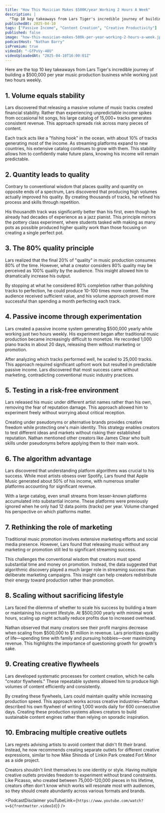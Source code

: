 ```yaml
---
title: "How This Musician Makes $500K/year Working 2 Hours A Week"
description: |
  "Top 10 key takeaways from Lars Tiger's incredible journey of building a $500,000 per year music production business while working just two hours weekly."
publishedAt: 2025-04-10
tags: ["Passive Income", "Content Creation", "Creative Productivity"]
published: false
image: "how-this-musician-makes-500k-per-year-working-2-hours-a-week.jpg"
podcastHost: "Nathan Barry"
isPremium: true
videoId: "-GfPvVy-48U"
videoUploadedAt: "2025-04-10T16:00:01Z"
---
```



<PodcastSummaryPageLayout frontmatter={frontmatter}>

Here are the top 10 key takeaways from Lars Tiger's incredible journey of building a $500,000 per year music production business while working just two hours weekly.

## 1. Volume equals stability

Lars discovered that releasing a massive volume of music tracks created financial stability. Rather than experiencing unpredictable income spikes from occasional hit songs, his large catalog of 15,000+ tracks generates consistent revenue. This approach spreads risk across many pieces of content.

Each track acts like a "fishing hook" in the ocean, with about 10% of tracks generating most of the income. As streaming platforms expand to new countries, his extensive catalog continues to grow with them. This stability allows him to confidently make future plans, knowing his income will remain predictable.

## 2. Quantity leads to quality

Contrary to conventional wisdom that places quality and quantity on opposite ends of a spectrum, Lars discovered that producing high volumes actually improved his quality. By creating thousands of tracks, he refined his process and skills through repetition.

His thousandth track was significantly better than his first, even though he already had decades of experience as a jazz pianist. This principle mirrors the pottery class experiment, where students tasked with making as many pots as possible produced higher quality work than those focusing on creating a single perfect pot.

## 3. The 80% quality principle

Lars realized that the final 20% of "quality" in music production consumes 80% of the time. However, what a creator considers 80% quality may be perceived as 100% quality by the audience. This insight allowed him to dramatically increase his output.

By stopping at what he considered 80% completion rather than polishing tracks to perfection, he could produce 10-100 times more content. The audience received sufficient value, and his volume approach proved more successful than spending a month perfecting each track.

## 4. Passive income through experimentation

Lars created a passive income system generating $500,000 yearly while working just two hours weekly. His experiment began after traditional music production became increasingly difficult to monetize. He recorded 1,000 piano tracks in about 20 days, releasing them without marketing or promotion.

After analyzing which tracks performed well, he scaled to 25,000 tracks. This approach required significant upfront work but resulted in predictable passive income. Lars discovered that most success came without marketing, contradicting conventional music industry practices.

## 5. Testing in a risk-free environment

Lars released his music under different artist names rather than his own, removing the fear of reputation damage. This approach allowed him to experiment freely without worrying about critical reception.

Creating under pseudonyms or alternative brands provides creative freedom while protecting one's main identity. This strategy enables creators to test different ideas and markets without risking their established reputation. Nathan mentioned other creators like James Clear who built skills under pseudonyms before applying them to their main work.

## 6. The algorithm advantage

Lars discovered that understanding platform algorithms was crucial to his success. While most artists obsess over Spotify, Lars found that Apple Music generated about 50% of his income, with numerous smaller platforms accounting for significant revenue.

With a large catalog, even small streams from lesser-known platforms accumulated into substantial income. These platforms were previously ignored when he only had 12 data points (tracks) per year. Volume changed his perspective on which platforms matter.

## 7. Rethinking the role of marketing

Traditional music promotion involves extensive marketing efforts and social media presence. However, Lars found that releasing music without any marketing or promotion still led to significant streaming success.

This challenges the conventional wisdom that creators must spend substantial time and money on promotion. Instead, the data suggested that algorithmic discovery played a much larger role in streaming success than deliberate marketing campaigns. This insight can help creators redistribute their energy toward production rather than promotion.

## 8. Scaling without sacrificing lifestyle

Lars faced the dilemma of whether to scale his success by building a team or maintaining his current lifestyle. At $500,000 yearly with minimal work hours, scaling up might actually reduce profits due to increased overhead.

Nathan observed that many creators see their profit margins decrease when scaling from $500,000 to $1 million in revenue. Lars prioritizes quality of life—spending time with family and pursuing hobbies—over maximizing revenue. This highlights the importance of questioning growth for growth's sake.

## 9. Creating creative flywheels

Lars developed systematic processes for content creation, which he calls "creator flywheels." These repeatable systems allowed him to produce high volumes of content efficiently and consistently.

By creating these flywheels, Lars could maintain quality while increasing production speed. This approach works across creative industries—Nathan described his own flywheel of writing 1,000 words daily for 600 consecutive days. Creating these production systems allows creators to build sustainable content engines rather than relying on sporadic inspiration.

## 10. Embracing multiple creative outlets

Lars regrets advising artists to avoid content that didn't fit their brand. Instead, he now recommends creating separate outlets for different creative expressions, similar to how Mike Shinoda of Linkin Park created Fort Minor as a side project.

Creators shouldn't limit themselves to one identity or style. Having multiple creative outlets provides freedom to experiment without brand constraints. Like Picasso, who created between 75,000-120,000 pieces in his lifetime, creators often don't know which works will resonate most with audiences, so they should create abundantly across various formats and brands.

<PodcastDisclaimer
  youTubeLink={`https://www.youtube.com/watch?v=${frontmatter.videoId}`}
/>

</PodcastSummaryPageLayout>
